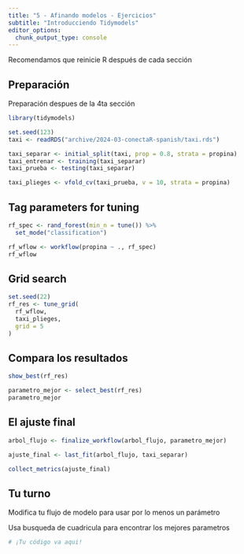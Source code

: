 ```yaml
---
title: "5 - Afinando modelos - Ejercicios"
subtitle: "Introducciendo Tidymodels"
editor_options: 
  chunk_output_type: console
---
```


Recomendamos que reinicie R después de cada sección

## Preparación

Preparación despues de la 4ta sección

```r
library(tidymodels)

set.seed(123)
taxi <- readRDS("archive/2024-03-conectaR-spanish/taxi.rds")

taxi_separar <- initial_split(taxi, prop = 0.8, strata = propina)
taxi_entrenar <- training(taxi_separar)
taxi_prueba <- testing(taxi_separar)

taxi_plieges <- vfold_cv(taxi_prueba, v = 10, strata = propina)
```

## Tag parameters for tuning

```r
rf_spec <- rand_forest(min_n = tune()) %>% 
  set_mode("classification")

rf_wflow <- workflow(propina ~ ., rf_spec)
rf_wflow
```

## Grid search

```r
set.seed(22)
rf_res <- tune_grid(
  rf_wflow,
  taxi_plieges,
  grid = 5
)
```

## Compara los resultados

```r
show_best(rf_res)

parametro_mejor <- select_best(rf_res)
parametro_mejor
```

## El ajuste final

```r
arbol_flujo <- finalize_workflow(arbol_flujo, parametro_mejor)

ajuste_final <- last_fit(arbol_flujo, taxi_separar) 

collect_metrics(ajuste_final)
```

## Tu turno

Modifica tu flujo de modelo para usar por lo menos un parámetro

Usa busqueda de cuadricula para encontrar los mejores parametros

```r
# ¡Tu código va aqui!

```
